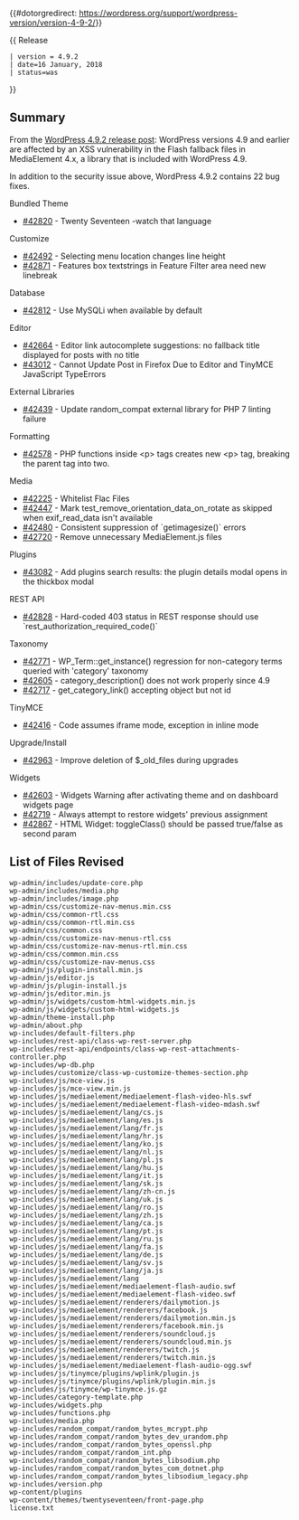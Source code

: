 {{#dotorgredirect: https://wordpress.org/support/wordpress-version/version-4-9-2/}}

{{Languages|
{{en|Version 4.9.2}}
{{ja|Version 4.9.2}}
}}
{{ Release
 | version = 4.9.2
 | date=16 January, 2018
 | status=was
}}

== Summary ==

From the [https://wordpress.org/news/2018/01/wordpress-4-9-2-security-and-maintenance-release/ WordPress 4.9.2 release post]: WordPress versions 4.9 and earlier are affected by an XSS vulnerability in the Flash fallback files in MediaElement 4.x, a library that is included with WordPress 4.9.

In addition to the security issue above, WordPress 4.9.2 contains 22 bug fixes.

Bundled Theme
* [https://core.trac.wordpress.org/ticket/42820 #42820] - Twenty Seventeen -watch that language
Customize
* [https://core.trac.wordpress.org/ticket/42492 #42492] - Selecting menu location changes line height
* [https://core.trac.wordpress.org/ticket/42871 #42871] - Features box textstrings in Feature Filter area need new linebreak
Database
* [https://core.trac.wordpress.org/ticket/42812 #42812] - Use MySQLi when available by default
Editor
* [https://core.trac.wordpress.org/ticket/42664 #42664] - Editor link autocomplete suggestions: no fallback title displayed for posts with no title
* [https://core.trac.wordpress.org/ticket/43012 #43012] - Cannot Update Post in Firefox Due to Editor and TinyMCE JavaScript TypeErrors
External Libraries
* [https://core.trac.wordpress.org/ticket/42439 #42439] - Update random_compat external library for PHP 7 linting failure
Formatting
* [https://core.trac.wordpress.org/ticket/42578 #42578] - PHP functions inside &lt;p&gt; tags creates new &lt;p&gt; tag, breaking the parent tag into two.
Media
* [https://core.trac.wordpress.org/ticket/42225 #42225] - Whitelist Flac Files
* [https://core.trac.wordpress.org/ticket/42447 #42447] - Mark test_remove_orientation_data_on_rotate as skipped when exif_read_data isn't available
* [https://core.trac.wordpress.org/ticket/42480 #42480] - Consistent suppression of `getimagesize()` errors
* [https://core.trac.wordpress.org/ticket/42720 #42720] - Remove unnecessary MediaElement.js files
Plugins
* [https://core.trac.wordpress.org/ticket/43082 #43082] - Add plugins search results: the plugin details modal opens in the thickbox modal
REST API
* [https://core.trac.wordpress.org/ticket/42828 #42828] - Hard-coded 403 status in REST response should use `rest_authorization_required_code()`
Taxonomy
* [https://core.trac.wordpress.org/ticket/42771 #42771] - WP_Term::get_instance() regression for non-category terms queried with 'category' taxonomy
* [https://core.trac.wordpress.org/ticket/42605 #42605] - category_description() does not work properly since 4.9
* [https://core.trac.wordpress.org/ticket/42717 #42717] - get_category_link() accepting object but not id
TinyMCE
* [https://core.trac.wordpress.org/ticket/42416 #42416] - Code assumes iframe mode, exception in inline mode
Upgrade/Install
* [https://core.trac.wordpress.org/ticket/42963 #42963] - Improve deletion of $_old_files during upgrades
Widgets
* [https://core.trac.wordpress.org/ticket/42603 #42603] - Widgets Warning after activating theme and on dashboard widgets page
* [https://core.trac.wordpress.org/ticket/42719 #42719] - Always attempt to restore widgets' previous assignment
* [https://core.trac.wordpress.org/ticket/42867 #42867] - HTML Widget: toggleClass() should be passed true/false as second param

== List of Files Revised ==

<pre>
wp-admin/includes/update-core.php
wp-admin/includes/media.php
wp-admin/includes/image.php
wp-admin/css/customize-nav-menus.min.css
wp-admin/css/common-rtl.css
wp-admin/css/common-rtl.min.css
wp-admin/css/common.css
wp-admin/css/customize-nav-menus-rtl.css
wp-admin/css/customize-nav-menus-rtl.min.css
wp-admin/css/common.min.css
wp-admin/css/customize-nav-menus.css
wp-admin/js/plugin-install.min.js
wp-admin/js/editor.js
wp-admin/js/plugin-install.js
wp-admin/js/editor.min.js
wp-admin/js/widgets/custom-html-widgets.min.js
wp-admin/js/widgets/custom-html-widgets.js
wp-admin/theme-install.php
wp-admin/about.php
wp-includes/default-filters.php
wp-includes/rest-api/class-wp-rest-server.php
wp-includes/rest-api/endpoints/class-wp-rest-attachments-controller.php
wp-includes/wp-db.php
wp-includes/customize/class-wp-customize-themes-section.php
wp-includes/js/mce-view.js
wp-includes/js/mce-view.min.js
wp-includes/js/mediaelement/mediaelement-flash-video-hls.swf
wp-includes/js/mediaelement/mediaelement-flash-video-mdash.swf
wp-includes/js/mediaelement/lang/cs.js
wp-includes/js/mediaelement/lang/es.js
wp-includes/js/mediaelement/lang/fr.js
wp-includes/js/mediaelement/lang/hr.js
wp-includes/js/mediaelement/lang/ko.js
wp-includes/js/mediaelement/lang/nl.js
wp-includes/js/mediaelement/lang/pl.js
wp-includes/js/mediaelement/lang/hu.js
wp-includes/js/mediaelement/lang/it.js
wp-includes/js/mediaelement/lang/sk.js
wp-includes/js/mediaelement/lang/zh-cn.js
wp-includes/js/mediaelement/lang/uk.js
wp-includes/js/mediaelement/lang/ro.js
wp-includes/js/mediaelement/lang/zh.js
wp-includes/js/mediaelement/lang/ca.js
wp-includes/js/mediaelement/lang/pt.js
wp-includes/js/mediaelement/lang/ru.js
wp-includes/js/mediaelement/lang/fa.js
wp-includes/js/mediaelement/lang/de.js
wp-includes/js/mediaelement/lang/sv.js
wp-includes/js/mediaelement/lang/ja.js
wp-includes/js/mediaelement/lang
wp-includes/js/mediaelement/mediaelement-flash-audio.swf
wp-includes/js/mediaelement/mediaelement-flash-video.swf
wp-includes/js/mediaelement/renderers/dailymotion.js
wp-includes/js/mediaelement/renderers/facebook.js
wp-includes/js/mediaelement/renderers/dailymotion.min.js
wp-includes/js/mediaelement/renderers/facebook.min.js
wp-includes/js/mediaelement/renderers/soundcloud.js
wp-includes/js/mediaelement/renderers/soundcloud.min.js
wp-includes/js/mediaelement/renderers/twitch.js
wp-includes/js/mediaelement/renderers/twitch.min.js
wp-includes/js/mediaelement/mediaelement-flash-audio-ogg.swf
wp-includes/js/tinymce/plugins/wplink/plugin.js
wp-includes/js/tinymce/plugins/wplink/plugin.min.js
wp-includes/js/tinymce/wp-tinymce.js.gz
wp-includes/category-template.php
wp-includes/widgets.php
wp-includes/functions.php
wp-includes/media.php
wp-includes/random_compat/random_bytes_mcrypt.php
wp-includes/random_compat/random_bytes_dev_urandom.php
wp-includes/random_compat/random_bytes_openssl.php
wp-includes/random_compat/random_int.php
wp-includes/random_compat/random_bytes_libsodium.php
wp-includes/random_compat/random_bytes_com_dotnet.php
wp-includes/random_compat/random_bytes_libsodium_legacy.php
wp-includes/version.php
wp-content/plugins
wp-content/themes/twentyseventeen/front-page.php
license.txt
</pre>